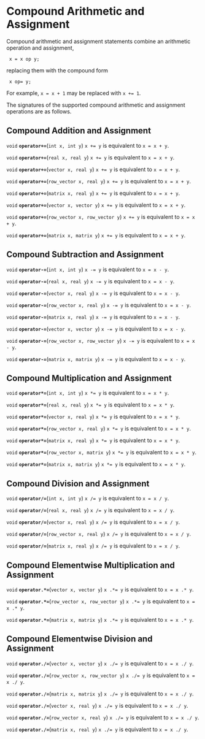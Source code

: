 # Compound Arithmetic and Assignment

Compound arithmetic and assignment statements combine an arithmetic
operation and assignment,

```
 x = x op y;
 ```

replacing them with the compound form

```
 x op= y;
 ```

For example, `x = x + 1` may be replaced with `x += 1`.

The signatures of the supported compound arithmetic and assignment
operations are as follows.

## Compound Addition and Assignment

<!-- operator_compound_add -->
<!-- void; operator+=; (int x, int y); -->

`void` **`operator+=`**(`int x, int y`)
`x += y` is equivalent to `x = x + y`.

<!-- void; operator+=; (real x, real y); -->

`void` **`operator+=`**(`real x, real y`)
`x += y` is equivalent to `x = x + y`.

<!-- void; operator+=; (vector x, real y); -->

`void` **`operator+=`**(`vector x, real y`)
`x += y` is equivalent to `x = x + y`.

<!-- void; operator+=; (row_vector x, real y); -->

`void` **`operator+=`**(`row_vector x, real y`)
`x += y` is equivalent to `x = x + y`.

<!-- void; operator+=; (matrix x, real y); -->

`void` **`operator+=`**(`matrix x, real y`)
`x += y` is equivalent to `x = x + y`.

<!-- void; operator+=; (vector x, vector y); -->

`void` **`operator+=`**(`vector x, vector y`)
`x += y` is equivalent to `x = x + y`.

<!-- void; operator+=; (row_vector x, row_vector y); -->

`void` **`operator+=`**(`row_vector x, row_vector y`)
`x += y` is equivalent to `x = x + y`.

<!-- void; operator+=; (matrix x, matrix y); -->

`void` **`operator+=`**(`matrix x, matrix y`)
`x += y` is equivalent to `x = x + y`.

## Compound Subtraction and Assignment

<!-- operator_compound_subtract -->
<!-- void; operator-=; (int x, int y); -->

`void` **`operator-=`**(`int x, int y`)
`x -= y` is equivalent to `x = x - y`.

<!-- void; operator-=; (real x, real y); -->

`void` **`operator-=`**(`real x, real y`)
`x -= y` is equivalent to `x = x - y`.

<!-- void; operator-=; (vector x, real y); -->

`void` **`operator-=`**(`vector x, real y`)
`x -= y` is equivalent to `x = x - y`.

<!-- void; operator-=; (row_vector x, real y); -->

`void` **`operator-=`**(`row_vector x, real y`)
`x -= y` is equivalent to `x = x - y`.

<!-- void; operator-=; (matrix x, real y); -->

`void` **`operator-=`**(`matrix x, real y`)
`x -= y` is equivalent to `x = x - y`.

<!-- void; operator-=; (vector x, vector y); -->

`void` **`operator-=`**(`vector x, vector y`)
`x -= y` is equivalent to `x = x - y`.

<!-- void; operator-=; (row_vector x, row_vector y); -->

`void` **`operator-=`**(`row_vector x, row_vector y`)
`x -= y` is equivalent to `x = x - y`.

<!-- void; operator-=; (matrix x, matrix y); -->

`void` **`operator-=`**(`matrix x, matrix y`)
`x -= y` is equivalent to `x = x - y`.

## Compound Multiplication and Assignment

<!-- operator_compound_multiply -->
<!-- void; operator*=; (int x, int y); -->

`void` **`operator*=`**(`int x, int y`)
`x *= y` is equivalent to `x = x * y`.

<!-- void; operator*=; (real x, real y); -->

`void` **`operator*=`**(`real x, real y`)
`x *= y` is equivalent to `x = x * y`.

<!-- void; operator*=; (vector x, real y); -->

`void` **`operator*=`**(`vector x, real y`)
`x *= y` is equivalent to `x = x * y`.

<!-- void; operator*=; (row_vector x, real y); -->

`void` **`operator*=`**(`row_vector x, real y`)
`x *= y` is equivalent to `x = x * y`.

<!-- void; operator*=; (matrix x, real y); -->

`void` **`operator*=`**(`matrix x, real y`)
`x *= y` is equivalent to `x = x * y`.

<!-- void; operator*=; (row_vector x, matrix y); -->

`void` **`operator*=`**(`row_vector x, matrix y`)
`x *= y` is equivalent to `x = x * y`.

<!-- void; operator*=; (matrix x, matrix y); -->

`void` **`operator*=`**(`matrix x, matrix y`)
`x *= y` is equivalent to `x = x * y`.

## Compound Division and Assignment

<!-- operator_compound_divide -->
<!-- void; operator/=; (int x, int y); -->

`void` **`operator/=`**(`int x, int y`)
`x /= y` is equivalent to `x = x / y`.

<!-- void; operator/=; (real x, real y); -->

`void` **`operator/=`**(`real x, real y`)
`x /= y` is equivalent to `x = x / y`.

<!-- void; operator/=; (vector x, real y); -->

`void` **`operator/=`**(`vector x, real y`)
`x /= y` is equivalent to `x = x / y`.

<!-- void; operator/=; (row_vector x, real y); -->

`void` **`operator/=`**(`row_vector x, real y`)
`x /= y` is equivalent to `x = x / y`.

<!-- void; operator/=; (matrix x, real y); -->

`void` **`operator/=`**(`matrix x, real y`)
`x /= y` is equivalent to `x = x / y`.

## Compound Elementwise Multiplication and Assignment

<!-- operator_compound_elt_multiply -->
<!-- void; operator.*=; (vector x, vector y); -->

`void` **`operator.*=`**(`vector x, vector y`)
`x .*= y` is equivalent to `x = x .* y`.

<!-- void; operator.*=; (row_vector x, row_vector y); -->

`void` **`operator.*=`**(`row_vector x, row_vector y`)
`x .*= y` is equivalent to `x = x .* y`.

<!-- void; operator.*=; (matrix x, matrix y); -->

`void` **`operator.*=`**(`matrix x, matrix y`)
`x .*= y` is equivalent to `x = x .* y`.

## Compound Elementwise Division and Assignment

<!-- operator_compound_elt_divide -->
<!-- void; operator./=; (vector x, vector y); -->

`void` **`operator./=`**(`vector x, vector y`)
`x ./= y` is equivalent to `x = x ./ y`.

<!-- void; operator./=; (row_vector x, row_vector y); -->

`void` **`operator./=`**(`row_vector x, row_vector y`)
`x ./= y` is equivalent to `x = x ./ y`.

<!-- void; operator./=; (matrix x, matrix y); -->

`void` **`operator./=`**(`matrix x, matrix y`)
`x ./= y` is equivalent to `x = x ./ y`.

<!-- void; operator./=; (vector x, real y); -->

`void` **`operator./=`**(`vector x, real y`)
`x ./= y` is equivalent to `x = x ./ y`.

<!-- void; operator./=; (row_vector x, real y); -->

`void` **`operator./=`**(`row_vector x, real y`)
`x ./= y` is equivalent to `x = x ./ y`.

<!-- void; operator./=; (matrix x, real y); -->

`void` **`operator./=`**(`matrix x, real y`)
`x ./= y` is equivalent to `x = x ./ y`.

